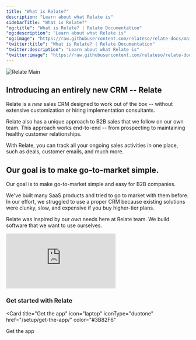 ```yaml
---
title: "What is Relate?"
description: "Learn about what Relate is"
sidebarTitle: "What is Relate?"
"og:title": "What is Relate? | Relate Documentation"
"og:description": "Learn about what Relate is"
"og:image": "https://raw.githubusercontent.com/relateso/relate-docs/main/docs/images/relate-main.png"
"twitter:title": "What is Relate? | Relate Documentation"
"twitter:description": "Learn about what Relate is"
"twitter:image": "https://raw.githubusercontent.com/relateso/relate-docs/main/docs/images/relate-main.png"
---
```


![Relate Main](/images/relate-main.png)

## Introducing an entirely new CRM -- Relate
Relate is a *new* sales CRM designed to work out of the box -- without extensive customization or hiring implementation consultants.

Relate also has a unique approach to B2B sales that we follow on our own team. This approach works end-to-end -- from prospecting to maintaining healthy customer relationships.

With Relate, you can track all your ongoing sales activities in one place, such as deals, customer emails, and much more.

## Our goal is to make go-to-market simple.
Our goal is to make go-to-market simple and easy for B2B companies.

We've built many SaaS products and tried to go to market with them before. In our effort, we struggled to use a proper CRM because existing solutions were clunky, slow, and expensive if you buy higher-tier plans.

Relate was inspired by our *own* needs here at Relate team. We build software that we want to use ourselves.

<div
  style={{
    position: "relative",
    paddingBottom: "69.74664679582713%",
    height: 0,
  }}
>
  <iframe
    src="https://player.vimeo.com/video/855855713?badge=0&amp;autopause=0&amp;player_id=0&amp;app_id=58479"
    frameborder="0"
    allow="autoplay; fullscreen; picture-in-picture"
    title="Relate Reporting"
    webkitAllowFullScreen
    mozallowFullScreen
    allowFullScreen
    style={{
      position: "absolute",
      top: 0,
      left: 0,
      width: "100%",
      height: "100%",
    }}
  ></iframe>
</div>

### Get started with Relate
<Card
  title="Get the app"
  icon="laptop"
  iconType="duotone"
  href="/setup/get-the-app/"
  color="#3B82F6"
>
Get the app
</Card>